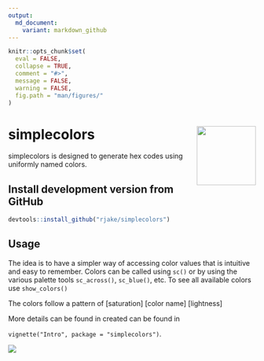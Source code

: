 ```yaml
---
output:
  md_document:
    variant: markdown_github
---
```


<!--  -*- coding: utf-8 -*- -->
<!-- README.md is generated from README.Rmd. Do not edit this file directly -->


```r
knitr::opts_chunk$set(
  eval = FALSE,
  collapse = TRUE,
  comment = "#>",
  message = FALSE,
  warning = FALSE,
  fig.path = "man/figures/"
)
```

# simplecolors <img src="man/figures/logo.png" align="right" alt="" width="120" />

simplecolors is designed to generate hex codes using uniformly named colors. 

## Install development version from GitHub
```r
devtools::install_github("rjake/simplecolors")
```

## Usage
The idea is to have a simpler way of accessing color values that is intuitive and easy to remember. Colors can be called using `sc()` or by using the various palette tools `sc_across()`, `sc_blue()`, etc. To see all available colors use `show_colors()`

The colors follow a pattern of [saturation] [color name] [lightness]

More details can be found in  created can be found in 

`vignette("Intro", package = "simplecolors")`.

![](man/figures/color_names.png)
